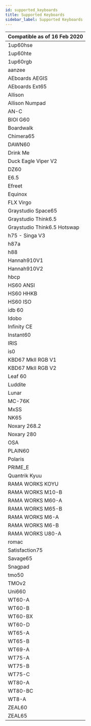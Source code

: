 ```yaml
---
id: supported_keyboards
title: Supported Keyboards
sidebar_label: Supported Keyboards
---
```


| Compatible as of 16 Feb 2020 |
| ---------------------------- |
| 1up60hse                     |
| 1up60hte                     |
| 1up60rgb                     |
| aanzee                       |
| AEboards AEGIS               |
| AEboards Ext65               |
| Allison                      |
| Allison Numpad               |
| AN-C                         |
| BIOI G60                     |
| Boardwalk                    |
| Chimera65                    |
| DAWN60                       |
| Drink Me                     |
| Duck Eagle Viper V2          |
| DZ60                         |
| E6.5                         |
| Efreet                       |
| Equinox                      |
| FLX Virgo                    |
| Graystudio Space65           |
| Graystudio Think6.5          |
| Graystudio Think6.5 Hotswap  |
| h75 - Singa V3               |
| h87a                         |
| h88                          |
| Hannah910V1                  |
| Hannah910V2                  |
| hbcp                         |
| HS60 ANSI                    |
| HS60 HHKB                    |
| HS60 ISO                     |
| idb 60                       |
| Idobo                        |
| Infinity CE                  |
| Instant60                    |
| IRIS                         |
| is0                          |
| KBD67 MkII RGB V1            |
| KBD67 MkII RGB V2            |
| Leaf 60                      |
| Luddite                      |
| Lunar                        |
| MC-76K                       |
| MxSS                         |
| NK65                         |
| Noxary 268.2                 |
| Noxary 280                   |
| OSA                          |
| PLAIN60                      |
| Polaris                      |
| PRIME_E                      |
| Quantrik Kyuu                |
| RAMA WORKS KOYU              |
| RAMA WORKS M10-B             |
| RAMA WORKS M60-A             |
| RAMA WORKS M65-B             |
| RAMA WORKS M6-A              |
| RAMA WORKS M6-B              |
| RAMA WORKS U80-A             |
| romac                        |
| Satisfaction75               |
| Savage65                     |
| Snagpad                      |
| tmo50                        |
| TMOv2                        |
| Uni660                       |
| WT60-A                       |
| WT60-B                       |
| WT60-BX                      |
| WT60-D                       |
| WT65-A                       |
| WT65-B                       |
| WT69-A                       |
| WT75-A                       |
| WT75-B                       |
| WT75-C                       |
| WT80-A                       |
| WT80-BC                      |
| WT8-A                        |
| ZEAL60                       |
| ZEAL65                       |
